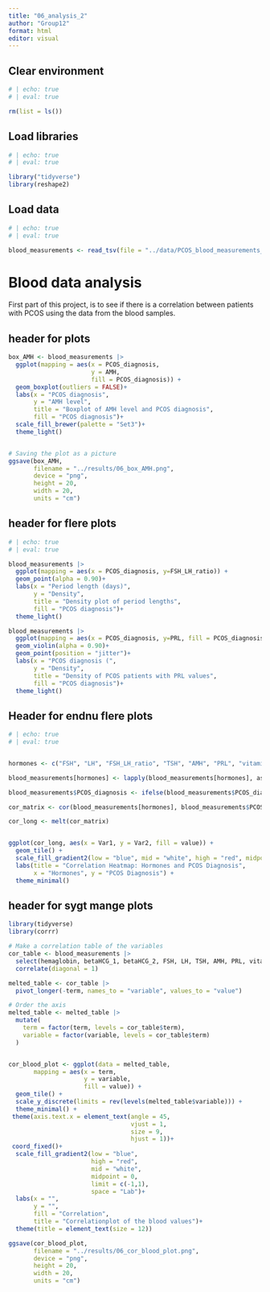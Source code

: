 ```yaml
---
title: "06_analysis_2"
author: "Group12"
format: html
editor: visual
---
```


## 

## Clear environment

```r
# | echo: true 
# | eval: true 

rm(list = ls())
```

## Load libraries

```r
# | echo: true 
# | eval: true

library("tidyverse")
library(reshape2)
```

## Load data

```r
# | echo: true 
# | eval: true  

blood_measurements <- read_tsv(file = "../data/PCOS_blood_measurements_aug.tsv") 
```

# Blood data analysis

First part of this project, is to see if there is a correlation between patients with PCOS using the data from the blood samples.

## header for plots

```r
box_AMH <- blood_measurements |> 
  ggplot(mapping = aes(x = PCOS_diagnosis,
                       y = AMH,
                       fill = PCOS_diagnosis)) + 
  geom_boxplot(outliers = FALSE)+
  labs(x = "PCOS diagnosis", 
       y = "AMH level",
       title = "Boxplot of AMH level and PCOS diagnosis",
       fill = "PCOS diagnosis")+
  scale_fill_brewer(palette = "Set3")+
  theme_light()


# Saving the plot as a picture
ggsave(box_AMH,
       filename = "../results/06_box_AMH.png",
       device = "png",
       height = 20,
       width = 20,
       units = "cm")
```

## header for flere plots

```r
# | echo: true 
# | eval: true  

blood_measurements |> 
  ggplot(mapping = aes(x = PCOS_diagnosis, y=FSH_LH_ratio)) + 
  geom_point(alpha = 0.90)+
  labs(x = "Period length (days)", 
       y = "Density",
       title = "Density plot of period lengths",
       fill = "PCOS diagnosis")+
  theme_light()

blood_measurements |> 
  ggplot(mapping = aes(x = PCOS_diagnosis, y=PRL, fill = PCOS_diagnosis)) + 
  geom_violin(alpha = 0.90)+
  geom_point(position = "jitter")+
  labs(x = "PCOS diagnosis (", 
       y = "Density",
       title = "Density of PCOS patients with PRL values",
       fill = "PCOS diagnosis")+
  theme_light()


```

## Header for endnu flere plots

```r
# | echo: true 
# | eval: true  


hormones <- c("FSH", "LH", "FSH_LH_ratio", "TSH", "AMH", "PRL", "vitaminD3", "PRG", "RBS")

blood_measurements[hormones] <- lapply(blood_measurements[hormones], as.numeric)

blood_measurements$PCOS_diagnosis <- ifelse(blood_measurements$PCOS_diagnosis == "Yes", 1, 0)

cor_matrix <- cor(blood_measurements[hormones], blood_measurements$PCOS_diagnosis)

cor_long <- melt(cor_matrix)


ggplot(cor_long, aes(x = Var1, y = Var2, fill = value)) +
  geom_tile() +
  scale_fill_gradient2(low = "blue", mid = "white", high = "red", midpoint = 0) +
  labs(title = "Correlation Heatmap: Hormones and PCOS Diagnosis",
       x = "Hormones", y = "PCOS Diagnosis") +
  theme_minimal()

```

## header for sygt mange plots

```r
library(tidyverse)
library(corrr)

# Make a correlation table of the variables
cor_table <- blood_measurements |>  
  select(hemaglobin, betaHCG_1, betaHCG_2, FSH, LH, TSH, AMH, PRL, vitaminD3, PRG, RBS)|> 
  correlate(diagonal = 1)

melted_table <- cor_table |> 
  pivot_longer(-term, names_to = "variable", values_to = "value")

# Order the axis
melted_table <- melted_table |> 
  mutate(
    term = factor(term, levels = cor_table$term),
    variable = factor(variable, levels = cor_table$term)
  )


cor_blood_plot <- ggplot(data = melted_table, 
       mapping = aes(x = term, 
                     y = variable, 
                     fill = value)) + 
  geom_tile() +
  scale_y_discrete(limits = rev(levels(melted_table$variable))) +
  theme_minimal() + 
 theme(axis.text.x = element_text(angle = 45, 
                                  vjust = 1, 
                                  size = 9, 
                                  hjust = 1))+
 coord_fixed()+
  scale_fill_gradient2(low = "blue", 
                       high = "red", 
                       mid = "white", 
                       midpoint = 0, 
                       limit = c(-1,1), 
                       space = "Lab")+
  labs(x = "", 
       y = "", 
       fill = "Correlation",
       title = "Correlationplot of the blood values")+
  theme(title = element_text(size = 12))

ggsave(cor_blood_plot,
       filename = "../results/06_cor_blood_plot.png",
       device = "png",
       height = 20,
       width = 20,
       units = "cm")
```
